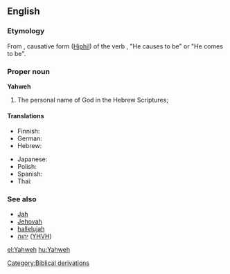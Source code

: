 ==English==

===Etymology===
From {{etyl|he|en}} {{term|יהוה|sc=Hebr|lang=he}}, causative form ([[Hiphil]]) of the verb {{term|הוה||to be, become|tr=havah|lang=he|sc=Hebr}}, "He causes to be" or "He comes to be".

===Proper noun===
'''Yahweh'''

# {{context|religion}} The personal name of God in the Hebrew Scriptures; 

====Translations====
{{trans-top|personal name of God}}
* Finnish: {{t-|fi|Jahve}}
* German: {{t+|de|Jahwe}}
* Hebrew: {{t+|he|יהוה}}
{{trans-mid}}
* Japanese: {{t|ja|ヤハウェ|tr=yahawe}}
* Polish: {{t-|pl|Jahwe}}
* Spanish: {{t+|es|Yahvé}}
* Thai: {{t|th|พระยาห์เวห์|tr=Pra-Yah-Weh}}
{{trans-bottom}}

===See also===
*[[Jah]]
*[[Jehovah]]
* [[hallelujah]]
*[[יהוה]] ([[YHVH]])

[[Category:Biblical derivations]]

[[el:Yahweh]]
[[hu:Yahweh]]